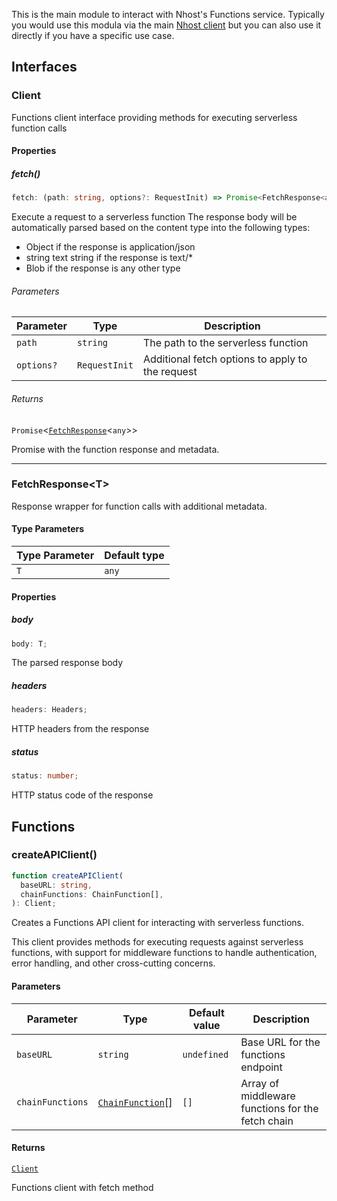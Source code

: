 This is the main module to interact with Nhost's Functions service.
Typically you would use this modula via the main [Nhost client](main#createclient)
but you can also use it directly if you have a specific use case.

## Interfaces

### Client

Functions client interface providing methods for executing serverless function calls

#### Properties

##### fetch()

```ts
fetch: (path: string, options?: RequestInit) => Promise<FetchResponse<any>>;
```

Execute a request to a serverless function
The response body will be automatically parsed based on the content type into the following types:

- Object if the response is application/json
- string text string if the response is text/\*
- Blob if the response is any other type

###### Parameters

| Parameter  | Type          | Description                                      |
| ---------- | ------------- | ------------------------------------------------ |
| `path`     | `string`      | The path to the serverless function              |
| `options?` | `RequestInit` | Additional fetch options to apply to the request |

###### Returns

`Promise`&lt;[`FetchResponse`](#fetchresponse)&lt;`any`&gt;&gt;

Promise with the function response and metadata.

---

### FetchResponse&lt;T&gt;

Response wrapper for function calls with additional metadata.

#### Type Parameters

| Type Parameter | Default type |
| -------------- | ------------ |
| `T`            | `any`        |

#### Properties

##### body

```ts
body: T;
```

The parsed response body

##### headers

```ts
headers: Headers;
```

HTTP headers from the response

##### status

```ts
status: number;
```

HTTP status code of the response

## Functions

### createAPIClient()

```ts
function createAPIClient(
  baseURL: string,
  chainFunctions: ChainFunction[],
): Client;
```

Creates a Functions API client for interacting with serverless functions.

This client provides methods for executing requests against serverless functions,
with support for middleware functions to handle authentication, error handling,
and other cross-cutting concerns.

#### Parameters

| Parameter        | Type                                         | Default value | Description                                       |
| ---------------- | -------------------------------------------- | ------------- | ------------------------------------------------- |
| `baseURL`        | `string`                                     | `undefined`   | Base URL for the functions endpoint               |
| `chainFunctions` | [`ChainFunction`](fetch#chainfunction)[] | `[]`          | Array of middleware functions for the fetch chain |

#### Returns

[`Client`](#client)

Functions client with fetch method
